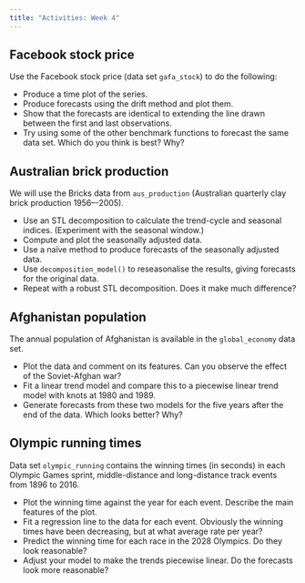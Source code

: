 ```yaml
---
title: "Activities: Week 4"
---
```


## Facebook stock price

Use the Facebook stock price (data set `gafa_stock`) to do the following:

* Produce a time plot of the series.
* Produce forecasts using the drift method and plot them.
* Show that the forecasts are identical to extending the line drawn between the first and last observations.
* Try using some of the other benchmark functions to forecast the same data set. Which do you think is best? Why?

## Australian brick production

We will use the Bricks data from `aus_production` (Australian quarterly clay brick production 1956–-2005).

* Use an STL decomposition to calculate the trend-cycle and seasonal indices. (Experiment with the seasonal window.)
* Compute and plot the seasonally adjusted data.
* Use a naïve method to produce forecasts of the seasonally adjusted data.
* Use `decomposition_model()` to reseasonalise the results, giving forecasts for the original data.
* Repeat with a robust STL decomposition. Does it make much difference?

## Afghanistan population

The annual population of Afghanistan is available in the `global_economy` data set.

* Plot the data and comment on its features. Can you observe the effect of the Soviet-Afghan war?
* Fit a linear trend model and compare this to a piecewise linear trend model with knots at 1980 and 1989.
* Generate forecasts from these two models for the five years after the end of the data. Which looks better? Why?

## Olympic running times

Data set `olympic_running` contains the winning times (in seconds) in each Olympic Games sprint, middle-distance and long-distance track events from 1896 to 2016.

* Plot the winning time against the year for each event. Describe the main features of the plot.
* Fit a regression line to the data for each event. Obviously the winning times have been decreasing, but at what average rate per year?
* Predict the winning time for each race in the 2028 Olympics. Do they look reasonable?
* Adjust your model to make the trends piecewise linear. Do the forecasts look more reasonable?

